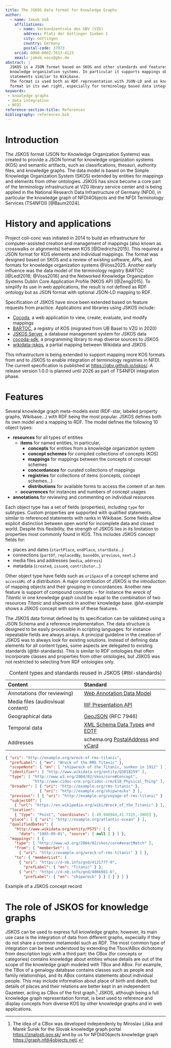 ```yaml
---
title: The JSKOS data format for Knowledge Graphs
author:
  - name: Jakob Voß
    affiliations:
      - name: Verbundzentrale des GBV (VZG)
        address: Platz der Göttinger Sieben 1
        city: Göttingen
        country: Germany
        postal-code: 37073
    orcid: 0000-0002-7613-4123
    email: jakob.voss@gbv.de
abstract: |
  JSKOS is a JSON format based on SKOS and other standards and features commonly found in 
  knowledge organization systems. In particular it supports mappings objects, and qualified
  statements similar to Wikibase.
  The format is used both as RDF representation with JSON-LD and as knowledge representation
  format in its own right, especially for terminology based data integration in NFDI.
keywords:
 - knowledge graphs
 - data integration
 - NFDI
reference-section-title: References
bibliography: references.bib
---
```


# Introduction

The JSKOS format (JSON for Knowledge Organization Systems) was created to provide a JSON format for knowledge organization systems (KOS) and semantic artifacts, such as classifications, thesauri, authority files, and knowledge graphs. The data model is based on the Simple Knowledge Organization System (SKOS) extended by entities for mappings and elements from other ontologies. JSKOS has since become a core part of the terminology infrastructure at VZG library service center and is being applied in the National Research Data Infrastructure of Germany (NFDI), in particular the knowledge graph of NFDI4Objects and the NFDI Terminology Services (TS4NFDI) [@Baum2024].

# History and applications

Project coli-conc was initiated in 2014 to build an infrastructure for computer-assisted creation and management of mappings (also known as crosswalks or alignments) between KOS [@Diedrichs2015]. This required a JSON format for KOS elements and individual mappings. The format was designed based on SKOS and a review of existing software, APIs, and formats for knowledge organization systems @Voss2025. Another early influence was the data model of the terminology registry BARTOC [@Ledl2016; @Voss2016] and the Networked Knowledge Organization Systems Dublin Core Application Profile (NKOS AP) [@Zeng2015]. To simplify its use in web applications, the result is not defined as RDF ontology but as JSON format with optional JSON-LD mapping to RDF.

Specification of JSKOS have since been extended based on feature requests from practice. Applications and libraries using JSKOS include:

- [Cocoda](https://coli-conc.gbv.de/cocoda/), a web application to view, create, evaluate, and modify mappings
- [BARTOC](https://bartoc.org), a registry of KOS (migrated from UB Basel to VZG in 2020)
- [JSKOS Server](https://github.com/gbv/jskos-server), a database management system for JSKOS data
- [cocoda-sdk](https://github.com/gbv/cocoda-sdk), a programming library to map diverse sources to JSKOS
- [wikidata-jskos](https://github.com/gbv/wikidata-jskos/), a partial mapping between Wikidata and JSKOS

This infrastructure is being extended to support mapping more KOS formats from and to JSKOS to enable integration of terminology registries in NFDI. The current specification is published at <https://gbv.github.io/jskos/>. A release version 1.0.0 is planned until 2026 as part of TS4NFDI integration phase.

# Features

Several knowledge graph meta-models exist (RDF-star, labeled property graphs, Wikibase...) with RDF being the most popular. JSKOS defines both its own model and a mapping to RDF. The model defines the following 10 object types:

- **resources** for all types of entities
    - **items** for named entities, in particular,
        - **concepts** for entities from a knowledge organization system
        - **concept schemes** for compiled collections of concepts (KOS) 
        - **mappings** for mappings between the concepts of concept schemes
        - **concordances** for curated collections of mappings
        - **registries** for collections of items (concepts, concept schemes...)
        - **distributions** for available forms to access the content of an item
    - **occurrences** for instances and numbers of concept usages
- **annotations** for reviewing and commenting on individual resources

Each object type has a set of fields (properties), including `type` for subtypes. Custom properties are supported with qualified statements, similar to referenced statements with ranks in Wikibase. Some fields allow explicit distinction between open world for incomplete data and closed world. Despite this flexibility, the strength of JSKOS lies in its limitation to properties most commonly found in KOS. This includes JSKOS concept fields for:

- places and dates (`startPlace`, `endPlace`, `startDate`...)
- connections (`partOf`, `replacedBy`, `basedOn`, `previous`, `next`..)
- media files and addresses (`media`, `address`)
- metadata (`created`, `issued`, `contributor`...)

Other object type have fields such as `uriSpace` of a concept scheme and `accessURL` of a distribution. A major contribution of JSKOS is the introduction of mapping objects and their grouping in concordances. Another new feature is support of compound concepts: -- for instance the *wreck of Titantic* in one knowledge graph could be equal to the combination of two resources *Titanic* and *shipwreck* in another knowledge base. @lst-example shows a JSKOS concept with some of these features.

The JSKOS data format defined by its specification can be validated using a JSON Schema and a reference implementation. The data structure is designed to be easily processible in scripting languages: for instance repeatable fields are always arrays. A principal guideline in the creation of JSKOS was to always look for existing solutions. Instead of defining data elements for all content types, some aspects are delegated to existing standards (@tbl-standards). This is similar to RDF ontologies that often incorporate classes and properties from other ontologies, but JSKOS was not restricted to selecting from RDF ontologies only. 

| Content | Standard
|:--------|:---------
| Annotations (for reviewing) | [Web Annotation Data Model](https://www.w3.org/TR/annotation-model/)
| Media files (audiovisual content) | [IIIF Presentation API](https://iiif.io/api/presentation/3.0/)
| Geographical data | [GeoJSON](https://geojson.org/) (RFC 7946)
| Temporal data | [XML Schema Data Types] and [EDTF]
| Addresses | schema.org [PostalAddress](https://schema.org/PostalAddress) and [vCard](https://www.rfc-editor.org/rfc/rfc6350.html#section-6.3.1)
: Content types and standards reused in JSKOS {#tbl-standards}

[XML Schema Data Types]: https://www.w3.org/TR/xmlschema-2/
[EDTF]: https://www.loc.gov/standards/datetime/

::: {#lst-example}
~~~json
{ "uri": "http://example.org/wreck-of-rms-titanic",
  "prefLabel": { "en": "Wreck of the RMS Titanic" },
  "scopeNote": { "en": [ "shipwreck of the Titanic, sunken in 1912" ] },
  "identifier": [ "http://www.wikidata.org/entity/Q3018259" ],
  "type": [ "http://www.w3.org/2004/02/skos/core#Concept", 
            "http://www.cidoc-crm.org/cidoc-crm/E18_Physical_Thing" ],
  "broader": [ { "uri": "http://example.org/rms-titanic" },
               { "uri": "http://example.org/shipwrecks" } ],
  "previous": [ { "uri": "http://example.org/voyage-of-rms-titanic" } ],
  "subjectOf": [
    { "url": "https://en.wikipedia.org/wiki/Wreck_of_the_Titanic" } ],
  "location":
    { "type": "Point", "coordinates": [-49.946944,41.7325,-3803] },
  "place": [ { "uri": "http://example.org/atlantic-ocean" } ],
  "qualifiedDates": {
    "http://www.wikidata.org/entity/P575": [ {
      "date": "1985-09-01", "source": [ null ] } ] },
  "mappings": [ {
    "type": [ "http://www.w3.org/2004/02/skos/core#exactMatch" ],
    "from": { "memberSet": [
      { "uri": "http://example.org/wreck-of-rms-titanic" } ] },
    "to": { "memberList": [
      { "uri": "https://d-nb.info/gnd/4121777-9",
        "prefLabel": { "en": "Titanic" } },
      { "uri": "https://d-nb.info/gnd/4066981-6",
        "prefLabel": { "en": "shipwreck" } } ] } } ] }
~~~

Example of a JSKOS concept record
:::

# The role of JSKOS for knowledge graphs

JSKOS can be used to express full knowledge graphs; however, its main use case is the integration of data from different graphs, especially if they do not share a common metamodel such as RDF. The most common type of integration can be best understood by extending the Tbox/ABox dichotomy from description logic with a third part: the CBox (for concepts or categories) contains knowledge about entities whose details are out of the scope of the knowledge graph modeled with TBox and ABox. For example, the TBox of a genalogy database contains classes such as people and family relationships, and its ABox contains statements about individual people. This may include information about place of birth and death, but details of places and their relations are better kept in an independent Gazeteer, acting as CBox of the first graph.^[The idea of a CBox was developed independenly by Miroslav Líška and Marek Šurek for the Slovak knowledge graph portal <https://znalosti.gov.sk/> and by us for NFDI4Objects knowledge graph <https://graph.nfdi4objects.net/>.] JSKOS, although being a full knowledge graph representation format, is best used to reference and display concepts from diverse KOS by other knowledge graphs and in web applications.


<!--
First of all JSKOS is based on SKOS and JSKOS-LD although. 
JSKOS is has been influenced by SKOS, JSON-LD 
Moreover there is X-SKOS, SSSOM and formats for property graphs such as PG Format.
JSON-LD was not introduced into JSKOS before ... and it is still not mandatory part of the specification.
JSKOS is JSON-LD [@Kellogg2020]
A common misconception of JSON-LD: it is not meant to create a JSON format but to 

As a matter of fact, data in most end-use applications is not processed in form of RDF statements but in data structures of a programming language. JSON is close to the type system of JavaScript and other scripting languages, so ...
-->

<!--
The fields have less specific semantic than properties from specialized ontologies, but they have pragmatic value and they support integration of KOS in different forms from different sources.

NFDI4Objects KG

- N4O KG: terminologies in addition to ABox and TBox
-->

<!-- **Acknowledgments** This work is supported by ... -->
